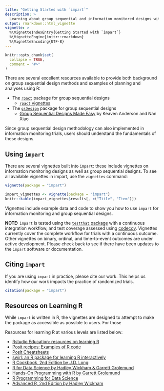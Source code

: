```yaml
---
title: "Getting Started with `impart`"
description: >
  Learning about group sequential and information monitored designs with `impart`
output: rmarkdown::html_vignette
vignette: >
  %\VignetteIndexEntry{Getting Started with `impart`}
  %\VignetteEngine{knitr::rmarkdown}
  %\VignetteEncoding{UTF-8}
---
```


```r
knitr::opts_chunk$set(
  collapse = TRUE,
  comment = "#>"
)
```

There are several excellent resources available to provide both background on group sequential design methods and examples of planning and analyses using R:

  - The [`rpact`](https://www.rpact.org/) package for group sequential designs
    - [`rpact` vignettes](https://www.rpact.org/#vignettes)
  - The [`gsDesign`](https://keaven.github.io/gsDesign/) package for group sequential designs
    - [Group Sequential Designs Made Easy](https://keaven.github.io/gsd-shiny/) by Keaven Anderson and Nan Xiao

Since group sequential design methodology can also implemented in information monitoring trials, users should understand the fundamentals of these designs.




## Using `impart`

There are several vignettes built into `impart`: these include vignettes on information monitoring designs as well as group sequential designs. To see all available vignettes in impart, use the `vignettes` command:

```r
vignette(package = "impart")
```

```r
impart_vignettes <- vignette(package = "impart")
knitr::kable(impart_vignettes$results[, c("Title", "Item")])
```

Vignettes include example data and code to show you how to use `impart` for information monitoring and group sequential designs.

**NOTE:** `impart` is tested using the [`testthat` package](https://testthat.r-lib.org/) with a continuous integration workflow, and test coverage assessed using [codecov](https://codecov.io/gh/jbetz-jhu/impart). Vignettes currently cover the complete workflow for trials with a continuous outcome. Other vignettes on binary, ordinal, and time-to-event outcomes are under active development. Please check back to see if there have been updates to the `impart` software or documentation.



## Citing `impart`

If you are using `impart` in practice, please cite our work. This helps us identify how our work impacts the practice of randomized trials.

```r
citation(package = "impart")
```




## Resources on Learning R

While `impart` is written in R, the vignettes are designed to attempt to make the package as accessible as possible to users. For those 

Resources for learning R at various levels are listed below:

  - [Rstudio Education: resources on learning R](https://education.rstudio.com/)
  - [Posit recipes: Examples of R code](https://posit.cloud/learn/recipes)
  - [Posit Cheatsheets](https://posit.co/resources/cheatsheets/)
  - [swirl: an R package for learning R interactively](https://swirlstats.com/)
  - [R Cookbook, 2nd Edition by J.D. Long](https://rc2e.com/)
  - [R for Data Science by Hadley Wickham & Garrett Grolemund](https://r4ds.had.co.nz/)
  - [Hands-On Programming with R by Garrett Grolemund](https://rstudio-education.github.io/hopr/)
  - [R Programming for Data Science](https://leanpub.com/rprogramming)
  - [Advanced R, 2nd Edition by Hadley Wickham](https://adv-r.hadley.nz/)
